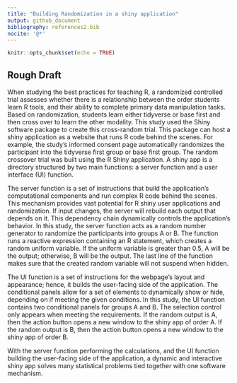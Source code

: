 ```yaml
---
title: "Building Randomization in a shiny application"
output: github_document
bibliography: references2.bib
nocite: '@*'
---
```


```r
knitr::opts_chunk$set(echo = TRUE)
```

## Rough Draft

  When studying the best practices for teaching R, a randomized controlled trial assesses whether there is a relationship between the order students learn R tools, and their ability to complete primary data manipulation tasks. Based on randomization, students learn either tidyverse or base first and then cross over to learn the other modality. This study used the Shiny software package to create this cross-random trial. This package can host a shiny application as a website that runs R code behind the scenes. For example, the study's informed consent page automatically randomizes the participant into the tidyverse first group or base first group. The random crossover trial was built using the R Shiny application. A shiny app is a directory structured by two main functions: a server function and a user interface (UI) function.
  
  The server function is a set of instructions that build the application's computational components and run complex R code behind the scenes. This mechanism provides vast potential for R shiny user applications and randomization. If input changes, the server will rebuild each output that depends on it. This dependency chain dynamically controls the application's behavior. In this study, the server function acts as a random number generator to randomize the participants into groups A or B. The function runs a reactive expression containing an R statement, which creates a random uniform variable. If the uniform variable is greater than 0.5, A will be the output; otherwise, B will be the output. The last line of the function makes sure that the created random variable will not suspend when hidden. 
  
  The UI function is a set of instructions for the webpage's layout and appearance; hence, it builds the user-facing side of the application. The conditional panels allow for a set of elements to dynamically show or hide, depending on if meeting the given conditions. In this study, the UI function contains two conditional panels for groups A and B. The selection control only appears when meeting the requirements. If the random output is A, then the action button opens a new window to the shiny app of order A. If the random output is B, then the action button opens a new window to the shiny app of order B.
  
  With the server function performing the calculations, and the UI function building the user-facing side of the application, a dynamic and interactive shiny app solves many statistical problems tied together with one software mechanism.
